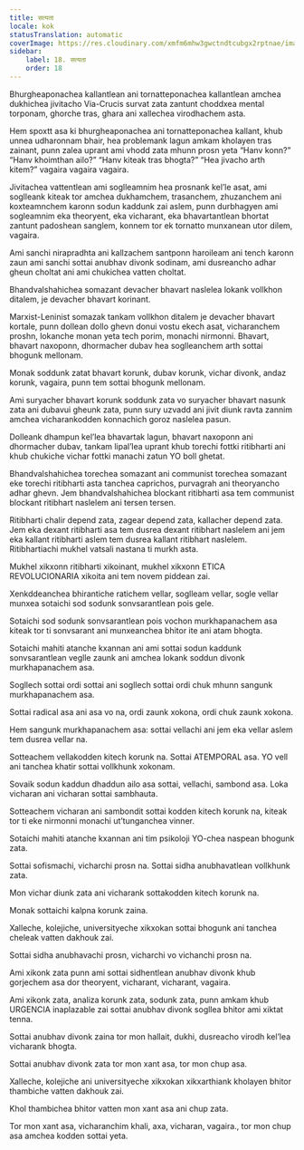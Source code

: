 ```yaml
---
title: सत्यता
locale: kok
statusTranslation: automatic
coverImage: https://res.cloudinary.com/xmfm6mhw3gwctndtcubgx2rptnae/image/upload/v1740337243/small_cover_educacion_fundamental_a051170f1c.webp
sidebar:
    label: 18. सत्यता
    order: 18
---
```

Bhurgheaponachea kallantlean ani tornatteponachea kallantlean amchea dukhichea jivitacho Via-Crucis survat zata zantunt choddxea mental torponam, ghorche tras, ghara ani xallechea virodhachem asta.

Hem spoxtt asa ki bhurgheaponachea ani tornatteponachea kallant, khub unnea udharonnam bhair, hea problemank lagun amkam kholayen tras zainant, punn zalea uprant ami vhodd zata mhunn prosn yeta “Hanv konn?” “Hanv khoimthan ailo?” “Hanv kiteak tras bhogta?” “Hea jivacho arth kitem?” vagaira vagaira vagaira.

Jivitachea vattentlean ami soglleamnim hea prosnank kel’le asat, ami soglleank kiteak tor amchea dukhamchem, trasanchem, zhuzanchem ani koxteamnchem karonn sodun kaddunk zai aslem, punn durbhagyen ami sogleamnim eka theoryent, eka vicharant, eka bhavartantlean bhortat zantunt padoshean sanglem, konnem tor ek tornatto munxanean utor dilem, vagaira.

Ami sanchi nirapradhta ani kallzachem santponn haroileam ani tench karonn zaun ami sanchi sottai anubhav divonk sodinam, ami dusreancho adhar gheun choltat ani ami chukichea vatten choltat.

Bhandvalshahichea somazant devacher bhavart naslelea lokank vollkhon ditalem, je devacher bhavart korinant.

Marxist-Leninist somazak tankam vollkhon ditalem je devacher bhavart kortale, punn dollean dollo ghevn donui vostu ekech asat, vicharanchem proshn, lokanche monan yeta tech porim, monachi nirmonni. Bhavart, bhavart naxoponn, dhormacher dubav hea soglleanchem arth sottai bhogunk mellonam.

Monak soddunk zatat bhavart korunk, dubav korunk, vichar divonk, andaz korunk, vagaira, punn tem sottai bhogunk mellonam.

Ami suryacher bhavart korunk soddunk zata vo suryacher bhavart nasunk zata ani dubavui gheunk zata, punn sury uzvadd ani jivit diunk ravta zannim amchea vicharankodden konnachich goroz naslelea pasun.

Dolleank dhampun kel’lea bhavartak lagun, bhavart naxoponn ani dhormacher dubav, tankam lipal’lea uprant khub torechi fottki ritibharti ani khub chukiche vichar fottki manachi zatun YO boll ghetat.

Bhandvalshahichea torechea somazant ani communist torechea somazant eke torechi ritibharti asta tanchea caprichos, purvagrah ani theoryancho adhar ghevn. Jem bhandvalshahichea blockant ritibharti asa tem communist blockant ritibhart naslelem ani tersen tersen.

Ritibharti chalir depend zata, zagear depend zata, kallacher depend zata. Jem eka dexant ritibharti asa tem dusrea dexant ritibhart naslelem ani jem eka kallant ritibharti aslem tem dusrea kallant ritibhart naslelem. Ritibhartiachi mukhel vatsali nastana ti murkh asta.

Mukhel xikxonn ritibharti xikoinant, mukhel xikxonn ETICA REVOLUCIONARIA xikoita ani tem novem piddean zai.

Xenkddeanchea bhirantiche ratichem vellar, soglleam vellar, sogle vellar munxea sotaichi sod sodunk sonvsarantlean pois gele.

Sotaichi sod sodunk sonvsarantlean pois vochon murkhapanachem asa kiteak tor ti sonvsarant ani munxeanchea bhitor ite ani atam bhogta.

Sotaichi mahiti atanche kxannan ani ami sottai sodun kaddunk sonvsarantlean veglle zaunk ani amchea lokank soddun divonk murkhapanachem asa.

Sogllech sottai ordi sottai ani sogllech sottai ordi chuk mhunn sangunk murkhapanachem asa.

Sottai radical asa ani asa vo na, ordi zaunk xokona, ordi chuk zaunk xokona.

Hem sangunk murkhapanachem asa: sottai vellachi ani jem eka vellar aslem tem dusrea vellar na.

Sotteachem vellakodden kitech korunk na. Sottai ATEMPORAL asa. YO vell ani tanchea khatir sottai vollkhunk xokonam.

Sovaik sodun kaddun dhaddun ailo asa sottai, vellachi, sambond asa. Loka vicharan ani vicharan sottai sambhauta.

Sotteachem vicharan ani sambondit sottai kodden kitech korunk na, kiteak tor ti eke nirmonni monachi ut’tunganchea vinner.

Sotaichi mahiti atanche kxannan ani tim psikoloji YO-chea naspean bhogunk zata.

Sottai sofismachi, vicharchi prosn na. Sottai sidha anubhavatlean vollkhunk zata.

Mon vichar diunk zata ani vicharank sottakodden kitech korunk na.

Monak sottaichi kalpna korunk zaina.

Xalleche, kolejiche, universityeche xikxokan sottai bhogunk ani tanchea cheleak vatten dakhouk zai.

Sottai sidha anubhavachi prosn, vicharchi vo vichanchi prosn na.

Ami xikonk zata punn ami sottai sidhentlean anubhav divonk khub gorjechem asa dor theoryent, vicharant, vicharant, vagaira.

Ami xikonk zata, analiza korunk zata, sodunk zata, punn amkam khub URGENCIA inaplazable zai sottai anubhav divonk sogllea bhitor ami xiktat tenna.

Sottai anubhav divonk zaina tor mon hallait, dukhi, dusreacho virodh kel’lea vicharank bhogta.

Sottai anubhav divonk zata tor mon xant asa, tor mon chup asa.

Xalleche, kolejiche ani universityeche xikxokan xikxarthiank kholayen bhitor thambiche vatten dakhouk zai.

Khol thambichea bhitor vatten mon xant asa ani chup zata.

Tor mon xant asa, vicharanchim khali, axa, vicharan, vagaira., tor mon chup asa amchea kodden sottai yeta.

